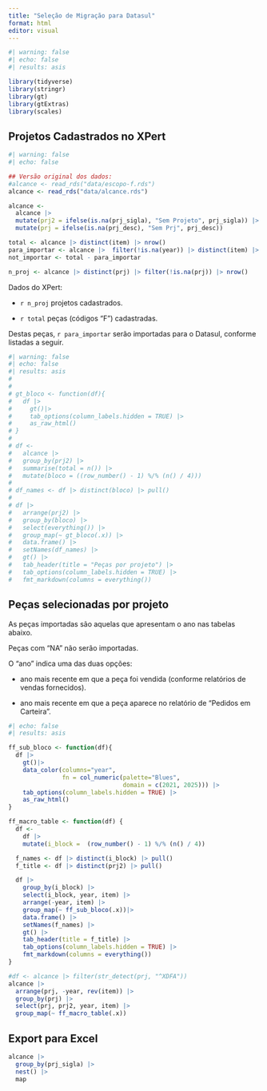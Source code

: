 ```yaml
---
title: "Seleção de Migração para Datasul"
format: html
editor: visual
---
```


```r
#| warning: false
#| echo: false
#| results: asis

library(tidyverse)
library(stringr)
library(gt)
library(gtExtras)
library(scales)

```

## Projetos Cadastrados no XPert

```r
#| warning: false
#| echo: false

## Versão original dos dados:
#alcance <- read_rds("data/escopo-f.rds")
alcance <- read_rds("data/alcance.rds")

alcance <- 
  alcance |> 
  mutate(prj2 = ifelse(is.na(prj_sigla), "Sem Projeto", prj_sigla)) |> 
  mutate(prj = ifelse(is.na(prj_desc), "Sem Prj", prj_desc))

total <- alcance |> distinct(item) |> nrow()
para_importar <- alcance |>  filter(!is.na(year)) |> distinct(item) |> nrow()
not_importar <- total - para_importar

n_proj <- alcance |> distinct(prj) |> filter(!is.na(prj)) |> nrow()


```

Dados do XPert:

-   `r n_proj` projetos cadastrados.

-   `r total` peças (códigos "F") cadastradas.

Destas peças, `r para_importar` serão importadas para o Datasul, conforme listadas a seguir.

```r
#| warning: false
#| echo: false
#| results: asis
# 
# 
# gt_bloco <- function(df){
#   df |>
#     gt()|>
#     tab_options(column_labels.hidden = TRUE) |>
#     as_raw_html()
# }
# 
# df <-
#   alcance |>
#   group_by(prj2) |>
#   summarise(total = n()) |>
#   mutate(bloco = ((row_number() - 1) %/% (n() / 4)))
# 
# df_names <- df |> distinct(bloco) |> pull()
# 
# df |>
#   arrange(prj2) |>
#   group_by(bloco) |>
#   select(everything()) |>
#   group_map(~ gt_bloco(.x)) |>
#   data.frame() |>
#   setNames(df_names) |>
#   gt() |>
#   tab_header(title = "Peças por projeto") |>
#   tab_options(column_labels.hidden = TRUE) |>
#   fmt_markdown(columns = everything())

```

## Peças selecionadas por projeto

As peças importadas são aquelas que apresentam o ano nas tabelas abaixo.

Peças com "NA" não serão importadas.

O "ano" indica uma das duas opções:

-   ano mais recente em que a peça foi vendida (conforme relatórios de vendas fornecidos).

-   ano mais recente em que a peça aparece no relatório de "Pedidos em Carteira".

```r
#| echo: false 
#| results: asis 

ff_sub_bloco <- function(df){
  df |>
    gt()|>
    data_color(columns="year",
               fn = col_numeric(palette="Blues",
                                domain = c(2021, 2025))) |>  
    tab_options(column_labels.hidden = TRUE) |>
    as_raw_html()
}

ff_macro_table <- function(df) {
  df <-
    df |>
    mutate(i_block =  (row_number() - 1) %/% (n() / 4))

  f_names <- df |> distinct(i_block) |> pull()
  f_title <- df |> distinct(prj2) |> pull()

  df |>
    group_by(i_block) |>
    select(i_block, year, item) |>
    arrange(-year, item) |> 
    group_map(~ ff_sub_bloco(.x))|>
    data.frame() |>
    setNames(f_names) |>
    gt() |>
    tab_header(title = f_title) |>
    tab_options(column_labels.hidden = TRUE) |>
    fmt_markdown(columns = everything())
}

#df <- alcance |> filter(str_detect(prj, "^XDFA"))
alcance |>
  arrange(prj, -year, rev(item)) |>
  group_by(prj) |>
  select(prj, prj2, year, item) |>
  group_map(~ ff_macro_table(.x))

```

## Export para Excel

```r

alcance |> 
  group_by(prj_sigla) |> 
  nest() |> 
  map
```
